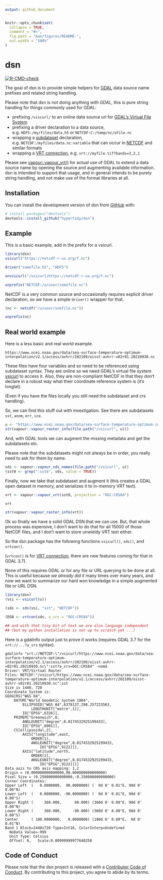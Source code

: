 ```yaml
---
output: github_document
---
```


<!-- README.md is generated from README.Rmd. Please edit that file -->

```r
knitr::opts_chunk$set(
  collapse = TRUE,
  comment = "#>",
  fig.path = "man/figures/README-",
  out.width = "100%"
)
```

# dsn

<!-- badges: start -->
[![R-CMD-check](https://github.com/hypertidy/dsn/actions/workflows/R-CMD-check.yaml/badge.svg)](https://github.com/hypertidy/dsn/actions/workflows/R-CMD-check.yaml)
<!-- badges: end -->

The goal of dsn is to provide simple helpers for [GDAL](https://gdal.org/) data source name prefixes and related string handling. 

Please note that dsn is not doing anything *with GDAL*, this is pure string handling for things commonly used for GDAL: 

- prefixing `/viscurl/` to an online data source url for [GDAL's Virtual File System](https://gdal.org/user/virtual_file_systems.html)
- prefixing a driver declaration to a data source, e.g. `HDF5:/my/files/data.h5` or `NETCDF:C:/temp/nc/afile.nc`
- wrapping a [subdataset](https://gdal.org/user/raster_data_model.html#subdatasets-domain)  declaration, e.g. `NETCDF:/myfiles/data.nc:variable` that can occur in [NETCDF](https://gdal.org/drivers/raster/netcdf.html#multiple-image-handling-subdatasets) and similar formats
- wrapping a [VRT connection](https://gdal.org/drivers/raster/vrt.html#vrt-connection-string), e.g. `vrt://myfile.tif?bands=3,2,1`

Please see [vapour::vapour_vrt()](https://hypertidy.github.io/vapour/reference/vapour_vrt.html) for actual use of GDAL to extend a data source name by opening the source and augmenting available information. dsn is intended to support that usage, and in general intends to be purely string handling, and not make use of the format libraries at all. 

## Installation

You can install the development version of dsn from [GitHub](https://github.com/) with:

``` r
# install.packages("devtools")
devtools::install_github("hypertidy/dsn")
```

## Example

This is a basic example, add in the prefix for a vsicurl. 

```r
library(dsn)
vsicurl("https://netcdf-r-us.org/f.nc")

driver("somefile.h5", "HDF5")

unvsicurl("/vsicurl/https://netcdf-r-us.org/f.nc")

unprefix("NETCDF:/u/user/somefile.nc")
```


NetCDF is a very common source and occasionally requires explicit driver declaration, so we have a simple `driver()` wrapper for that. 

```r
(nc <- netcdf("/u/user/somfile.nc"))

unprefix(nc)
```



## Real world example

Here is a less basic and real world example. 

```
https://www.ncei.noaa.gov/data/sea-surface-temperature-optimum-interpolation/v2.1/access/avhrr/202109/oisst-avhrr-v02r01.20210930.nc

```
These files have four variables and so need to be referenced using subdataset syntax.  They are online so we need GDAL's virtual file system [vsicurl](https://gdal.org/user/virtual_file_systems.html) to access it.  Also, they are non-compliant NetCDF in that they don't declare in a robust way what their coordinate reference system is (it's longlat). 

(Even if you have the files locally you still need the subdataset and crs handling). 

So, we can find this stuff out with investigation.  See there are subdatasets `sst`, `anom`, `err`, `ice`. 

```r
u <- "https://www.ncei.noaa.gov/data/sea-surface-temperature-optimum-interpolation/v2.1/access/avhrr/202109/oisst-avhrr-v02r01.20210930.nc"
str(vapour::vapour_raster_info(file.path("/vsicurl", u)))
```

And, with GDAL tools we can augment the missing metadata and get the subdatasets etc. 

Please note that the subdatasets might not always be in order, you really need to ask for them by name. 
```r
sds <- vapour::vapour_sds_names(file.path("/vsicurl", u))
(sst0 <- grep(":sst$", sds, value = TRUE))
```

Finally, now we take that subdataset and augment it (this creates a GDAL open dataset in memory, and serializes it to in-memory VRT text). 

```r
vrt <- vapour::vapour_vrt(sst0, projection = "OGC:CRS84")

vrt

str(vapour::vapour_raster_info(vrt))
```

Ok so finally we have a solid GDAL DSN that we can use. But, that whole process was expensive, I don't want to do that for all 15000 of those NetCDF files, and I don't want to store unwieldy VRT text either. 

So the dsn package has the following functions `vsicurl()`, `sds()`, and `vrtcon()`. 

(`vrtcon()` is for [VRT connection](https://gdal.org/drivers/raster/vrt.html#vrt-connection-string), there are new features coming for that in GDAL 3.7). 

None of this requires GDAL or for any file or URL querying to be done at all. This is useful because *we already did it* many times over many years, and now we want to summarize our hard won knowledge in a simple augmented file or URL DSN. 

```r
library(dsn)
(vsi <- vsicurl(u))

(sds <- sds(vsi, "sst", "NETCDF"))

(DSN <- vrtcon(sds, a_srs = "OGC:CRS84"))

## and with that tiny bit of text we are also language independent
## (but my python installation is not up to scratch yet ...)

```

Here is a gdalinfo output just to prove it works (requires GDAL 3.7 for the `vrt://...?a_srs` syntax). 


```
gdalinfo "vrt://NETCDF:\"/vsicurl/https://www.ncei.noaa.gov/data/sea-surface-temperature-optimum-interpolation/v2.1/access/avhrr/202109/oisst-avhrr-v02r01.20210930.nc\":sst?a_srs=OGC:CRS84" -nomd
Driver: VRT/Virtual Raster
Files: NETCDF:"/vsicurl/https://www.ncei.noaa.gov/data/sea-surface-temperature-optimum-interpolation/v2.1/access/avhrr/202109/oisst-avhrr-v02r01.20210930.nc":sst
Size is 1440, 720
Coordinate System is:
GEOGCRS["WGS 84",
    DATUM["World Geodetic System 1984",
        ELLIPSOID["WGS 84",6378137,298.257223563,
            LENGTHUNIT["metre",1]],
        ID["EPSG",6326]],
    PRIMEM["Greenwich",0,
        ANGLEUNIT["degree",0.0174532925199433],
        ID["EPSG",8901]],
    CS[ellipsoidal,2],
        AXIS["longitude",east,
            ORDER[1],
            ANGLEUNIT["degree",0.0174532925199433,
                ID["EPSG",9122]]],
        AXIS["latitude",north,
            ORDER[2],
            ANGLEUNIT["degree",0.0174532925199433,
                ID["EPSG",9122]]]]
Data axis to CRS axis mapping: 1,2
Origin = (0.000000000000000,90.000000000000000)
Pixel Size = (0.250000000000000,-0.250000000000000)
Corner Coordinates:
Upper Left  (   0.0000000,  90.0000000) (  0d 0' 0.01"E, 90d 0' 0.00"N)
Lower Left  (   0.0000000, -90.0000000) (  0d 0' 0.01"E, 90d 0' 0.00"S)
Upper Right (     360.000,      90.000) (360d 0' 0.00"E, 90d 0' 0.00"N)
Lower Right (     360.000,     -90.000) (360d 0' 0.00"E, 90d 0' 0.00"S)
Center      ( 180.0000000,   0.0000000) (180d 0' 0.00"E,  0d 0' 0.01"N)
Band 1 Block=1440x720 Type=Int16, ColorInterp=Undefined
  NoData Value=-999
  Unit Type: Celsius
  Offset: 0,   Scale:0.00999999977648258

```

## Code of Conduct
  
Please note that the dsn project is released with a [Contributor Code of Conduct](https://contributor-covenant.org/version/2/1/CODE_OF_CONDUCT.html). By contributing to this project, you agree to abide by its terms.
